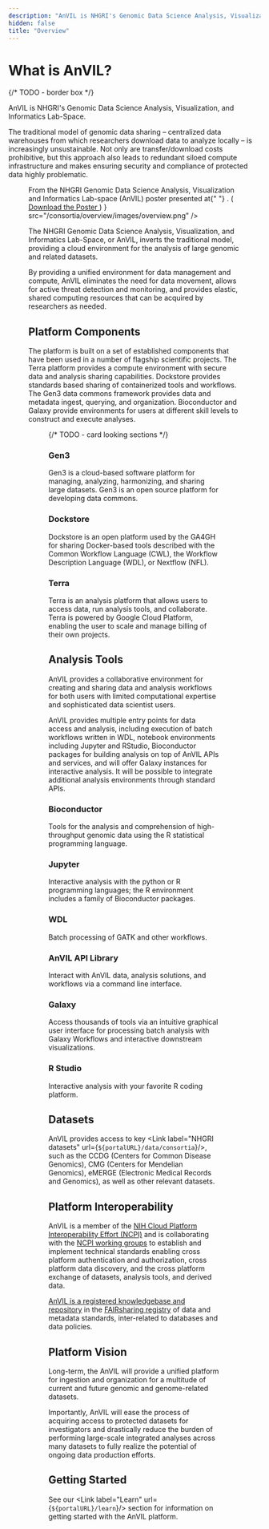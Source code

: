 ```yaml
---
description: "AnVIL is NHGRI's Genomic Data Science Analysis, Visualization, and Informatics Lab-Space."
hidden: false
title: "Overview"
---
```


# What is AnVIL?

{/* TODO - border box */}

AnVIL is NHGRI's Genomic Data Science Analysis, Visualization, and Informatics Lab-Space.

The traditional model of genomic data sharing – centralized data warehouses from which researchers download data to analyze locally – is increasingly unsustainable. Not only are transfer/download costs prohibitive, but this approach also leads to redundant siloed compute infrastructure and makes ensuring security and compliance of protected data highly problematic.

<Figure
  alt="Overview of AnVIL"
  caption={
    <>
      From the NHGRI Genomic Data Science Analysis, Visualization and
      Informatics Lab-space (AnVIL) poster presented at{" "}
      <Link label="#T2THPRC" url="https://twitter.com/hashtag/T2THPRC" />. (
      <a
        href="/consortia/overview/files/2020.09.21.T2T.HRPC.AnVIL-Poster-wide.pdf"
        download
      >
        Download the Poster
      </a>
      )
    </>
  }
  src="/consortia/overview/images/overview.png"
/>

The NHGRI Genomic Data Science Analysis, Visualization, and Informatics Lab-Space, or AnVIL, inverts the traditional model, providing a cloud environment for the analysis of large genomic and related datasets.

By providing a unified environment for data management and compute, AnVIL eliminates the need for data movement, allows for active threat detection and monitoring, and provides elastic, shared computing resources that can be acquired by researchers as needed.

## Platform Components

The platform is built on a set of established components that have been used in a number of flagship scientific projects. The Terra platform provides a compute environment with secure data and analysis sharing capabilities. Dockstore provides standards based sharing of containerized tools and workflows. The Gen3 data commons framework provides data and metadata ingest, querying, and organization. Bioconductor and Galaxy provide environments for users at different skill levels to construct and execute analyses.

<Figure
  alt="Inverting the Model of Data Sharing"
  src="/consortia/overview/images/anvil-overview.png"
/>

{/* TODO - card looking sections */}

### Gen3

Gen3 is a cloud-based software platform for managing, analyzing, harmonizing, and sharing large datasets. Gen3 is an open source platform for developing data commons.

### Dockstore

Dockstore is an open platform used by the GA4GH for sharing Docker-based tools described with the Common Workflow Language (CWL), the Workflow Description Language (WDL), or Nextflow (NFL).

### Terra

Terra is an analysis platform that allows users to access data, run analysis tools, and collaborate. Terra is powered by Google Cloud Platform, enabling the user to scale and manage billing of their own projects.

## Analysis Tools

AnVIL provides a collaborative environment for creating and sharing data and analysis workflows for both users with limited computational expertise and sophisticated data scientist users.

AnVIL provides multiple entry points for data access and analysis, including execution of batch workflows written in WDL, notebook environments including Jupyter and RStudio, Bioconductor packages for building analysis on top of AnVIL APIs and services, and will offer Galaxy instances for interactive analysis. It will be possible to integrate additional analysis environments through standard APIs.

### Bioconductor

Tools for the analysis and comprehension of high-throughput genomic data using the R statistical programming language.

### Jupyter

Interactive analysis with the python or R programming languages; the R environment includes a family of Bioconductor packages.

### WDL

Batch processing of GATK and other workflows.

### AnVIL API Library

Interact with AnVIL data, analysis solutions, and workflows via a command line interface.

### Galaxy

Access thousands of tools via an intuitive graphical user interface for processing batch analysis with Galaxy Workflows and interactive downstream visualizations.

### R Studio

Interactive analysis with your favorite R coding platform.

## Datasets

AnVIL provides access to key <Link label="NHGRI datasets" url={`${portalURL}/data/consortia`}/>, such as the CCDG (Centers for Common Disease Genomics), CMG (Centers for Mendelian Genomics), eMERGE (Electronic Medical Records and Genomics), as well as other relevant datasets.

## Platform Interoperability

AnVIL is a member of the [NIH Cloud Platform Interoperability Effort (NCPI)](https://www.ncpi-acc.org/) and is collaborating with the [NCPI working groups](https://www.ncpi-acc.org/) to establish and implement technical standards enabling cross platform authentication and authorization, cross platform data discovery, and the cross platform exchange of datasets, analysis tools, and derived data.

[AnVIL is a registered knowledgebase and repository](https://fairsharing.org/4204) in the [FAIRsharing registry](https://fairsharing.org/) of data and metadata standards, inter-related to databases and data policies.

## Platform Vision

Long-term, the AnVIL will provide a unified platform for ingestion and organization for a multitude of current and future genomic and genome-related datasets.

Importantly, AnVIL will ease the process of acquiring access to protected datasets for investigators and drastically reduce the burden of performing large-scale integrated analyses across many datasets to fully realize the potential of ongoing data production efforts.

## Getting Started

See our <Link label="Learn" url={`${portalURL}/learn`}/> section for information on getting started with the AnVIL platform.
